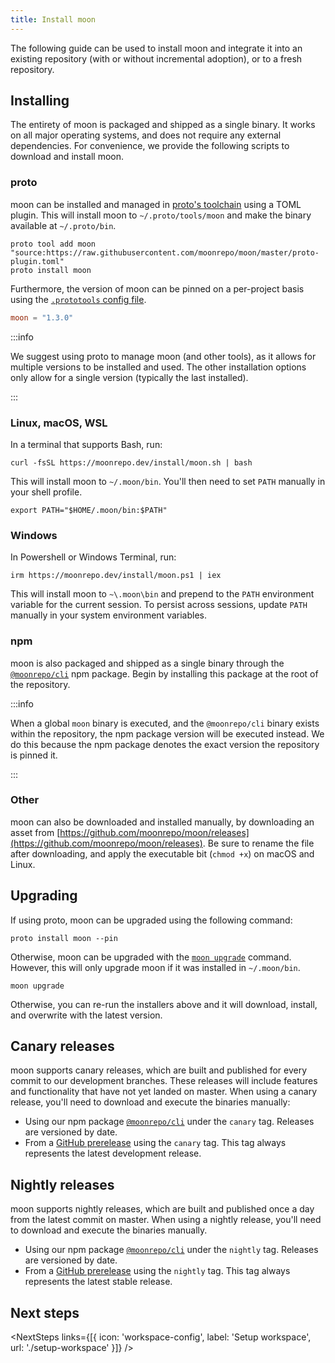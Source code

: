 ```yaml
---
title: Install moon
---
```



<HeaderLabel text="2 min" />

The following guide can be used to install moon and integrate it into an existing repository (with
or without incremental adoption), or to a fresh repository.

## Installing

The entirety of moon is packaged and shipped as a single binary. It works on all major operating
systems, and does not require any external dependencies. For convenience, we provide the following
scripts to download and install moon.

### proto

moon can be installed and managed in [proto's toolchain](/proto) using a TOML plugin. This will
install moon to `~/.proto/tools/moon` and make the binary available at `~/.proto/bin`.

```shell
proto tool add moon "source:https://raw.githubusercontent.com/moonrepo/moon/master/proto-plugin.toml"
proto install moon
```

Furthermore, the version of moon can be pinned on a per-project basis using the
[`.prototools` config file](/docs/proto/config#project-configuration).

```toml title=".prototools"
moon = "1.3.0"
```

:::info

We suggest using proto to manage moon (and other tools), as it allows for multiple versions to be
installed and used. The other installation options only allow for a single version (typically the
last installed).

:::

### Linux, macOS, WSL

In a terminal that supports Bash, run:

```shell
curl -fsSL https://moonrepo.dev/install/moon.sh | bash
```

This will install moon to `~/.moon/bin`. You'll then need to set `PATH` manually in your shell
profile.

```shell
export PATH="$HOME/.moon/bin:$PATH"
```

### Windows

In Powershell or Windows Terminal, run:

```shell
irm https://moonrepo.dev/install/moon.ps1 | iex
```

This will install moon to `~\.moon\bin` and prepend to the `PATH` environment variable for the
current session. To persist across sessions, update `PATH` manually in your system environment
variables.

### npm

moon is also packaged and shipped as a single binary through the
[`@moonrepo/cli`](https://www.npmjs.com/package/@moonrepo/cli) npm package. Begin by installing this
package at the root of the repository.

<AddDepsTabs dep="@moonrepo/cli" dev />

:::info

When a global `moon` binary is executed, and the `@moonrepo/cli` binary exists within the
repository, the npm package version will be executed instead. We do this because the npm package
denotes the exact version the repository is pinned it.

:::

### Other

moon can also be downloaded and installed manually, by downloading an asset from
[https://github.com/moonrepo/moon/releases](https://github.com/moonrepo/moon/releases). Be sure to
rename the file after downloading, and apply the executable bit (`chmod +x`) on macOS and Linux.

## Upgrading

If using proto, moon can be upgraded using the following command:

```shell
proto install moon --pin
```

Otherwise, moon can be upgraded with the [`moon upgrade`](./commands/upgrade) command. However, this
will only upgrade moon if it was installed in `~/.moon/bin`.

```shell
moon upgrade
```

Otherwise, you can re-run the installers above and it will download, install, and overwrite with the
latest version.

## Canary releases

moon supports canary releases, which are built and published for every commit to our development
branches. These releases will include features and functionality that have not yet landed on master.
When using a canary release, you'll need to download and execute the binaries manually:

- Using our npm package
  [`@moonrepo/cli`](https://www.npmjs.com/package/@moonrepo/cli?activeTab=versions) under the
  `canary` tag. Releases are versioned by date.
- From a [GitHub prerelease](https://github.com/moonrepo/moon/releases/tag/canary) using the
  `canary` tag. This tag always represents the latest development release.

## Nightly releases

moon supports nightly releases, which are built and published once a day from the latest commit on
master. When using a nightly release, you'll need to download and execute the binaries manually.

- Using our npm package
  [`@moonrepo/cli`](https://www.npmjs.com/package/@moonrepo/cli?activeTab=versions) under the
  `nightly` tag. Releases are versioned by date.
- From a [GitHub prerelease](https://github.com/moonrepo/moon/releases/tag/nightly) using the
  `nightly` tag. This tag always represents the latest stable release.

## Next steps

<NextSteps
  links={[{ icon: 'workspace-config', label: 'Setup workspace', url: './setup-workspace' }]}
/>
